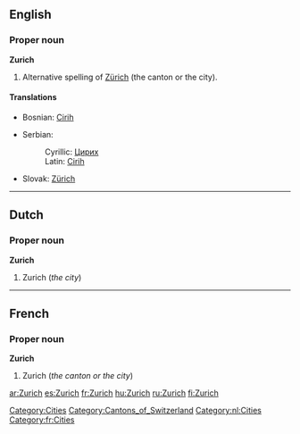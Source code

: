 ==English==
{{wikipedia}}

===Proper noun===
'''Zurich'''

# Alternative spelling of [[Zürich]] (the canton or the city).

====Translations====
{{top}}
*Bosnian: [[Cirih]] {{m}}
{{mid}}
*Serbian:
*:Cyrillic: [[Цирих]] {{m}}
*:Latin: [[Cirih]] {{m}}
*Slovak: [[Zürich]] {{m}}
{{bottom}}

[[Category:Cities]]
[[Category:Cantons_of_Switzerland]]
----

==Dutch==

===Proper noun===
'''Zurich'''

# Zurich (''the city'')
[[Category:nl:Cities]]
----

==French==

===Proper noun===
'''Zurich'''

# Zurich (''the canton or the city'')

[[Category:fr:Cities]]

[[ar:Zurich]]
[[es:Zurich]]
[[fr:Zurich]]
[[hu:Zurich]]
[[ru:Zurich]]
[[fi:Zurich]]